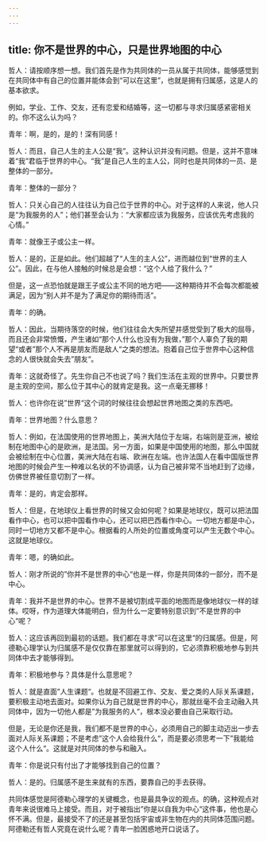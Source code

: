 ```yaml
---
---
---
```

title: 你不是世界的中心，只是世界地图的中心
---

哲人：请按顺序想一想。我们首先是作为共同体的一员从属于共同体，能够感觉到在共同体中有自己的位置并能体会到“可以在这里”，也就是拥有归属感，这是人的基本欲求。

例如，学业、工作、交友，还有恋爱和结婚等，这一切都与寻求归属感紧密相关的。你不这么认为吗？

青年：啊，是的，是的！深有同感！

哲人：而且，自己人生的主人公是“我”。这种认识并没有问题。但是，这并不意味着“我”君临于世界的中心。“我”是自己人生的主人公，同时也是共同体的一员、是整体的一部分。

青年：整体的一部分？

哲人：只关心自己的人往往认为自己位于世界的中心。对于这样的人来说，他人只是“为我服务的人”；他们甚至会认为：“大家都应该为我服务，应该优先考虑我的心情。”

青年：就像王子或公主一样。

哲人：是的，正是如此。他们超越了“人生的主人公”，进而越位到“世界的主人公”。因此，在与他人接触的时候总是会想：“这个人给了我什么？”

但是，这一点恐怕就是跟王子或公主不同的地方吧——这种期待并不会每次都能被满足，因为“别人并不是为了满足你的期待而活”。

青年：的确。

哲人：因此，当期待落空的时候，他们往往会大失所望并感觉受到了极大的屈辱，而且还会非常愤慨，产生诸如“那个人什么也没有为我做，”那个人辜负了我的期望“或者”那个人不再是朋友而是敌人“之类的想法。抱着自己位于世界中心这种信念的人很快就会失去”朋友“。

青年：这就奇怪了。先生你自己不也说了吗？我们生活在主观的世界中。只要世界是主观的空间，那么位于其中心的就肯定是我。这一点毫无挪移！

哲人：也许你在说”世界“这个词的时候往往会想起世界地图之类的东西吧。

青年：世界地图？什么意思？

哲人：例如，在法国使用的世界地图上，美洲大陆位于左端，右端则是亚洲，被绘制在地图中心的是欧洲，是法国。另一方面，如果是中国使用的地图，那么中国就会被绘制在中心位置，美洲大陆在右端、欧洲在左端。也许法国人在看中国版世界地图的时候会产生一种难以名状的不协调感，认为自己被非常不当地赶到了边缘，仿佛世界被任意切割了一样。

青年：是的，肯定会那样。

哲人：但是，在地球仪上看世界的时候又会如何呢？如果是地球仪，既可以把法国看作中心，也可以把中国看作中心，还可以把巴西看作中心。一切地方都是中心，同时一切地方又都不是中心。根据看的人所处的位置或角度可以产生无数个中心。这就是地球仪。

青年：嗯，的确如此。

哲人：刚才所说的”你并不是世界的中心“也是一样，你是共同体的一部分，而不是中心。

青年：我并不是世界的中心。世界不是被切割成平面的地图而是像地球仪一样的球体。哎呀，作为道理大体能明白，但为什么一定要特别意识到”不是世界的中心“呢？

哲人：这应该再回到最初的话题。我们都在寻求”可以在这里“的归属感。但是，阿德勒心理学认为归属感不是仅仅靠在那里就可以得到的，它必须靠积极地参与到共同体中去才能够得到。

青年：积极地参与？具体是什么意思呢？

哲人：就是直面”人生课题“。也就是不回避工作、交友、爱之类的人际关系课题，要积极主动地去面对。如果你认为自己就是世界的中心，那就丝毫不会主动融入共同体中，因为一切他人都是”为我服务的人“，根本没必要由自己采取行动。

但是，无论是你还是我，我们都不是世界的中心，必须用自己的脚主动迈出一步去面对人际关系课题；不是考虑”这个人会给我什么“，而是要必须思考一下”我能给这个人什么“。这就是对共同体的参与和融入。

青年：你是说只有付出了才能够找到自己的位置？

哲人：是的。归属感不是生来就有的东西，要靠自己的手去获得。

共同体感觉是阿德勒心理学的关键概念，也是最具争议的观点。的确，这种观点对青年来说很难马上接受。而且，对于被指出”你是以自我为中心“这件事，他也是心怀不满。但是，最接受不了的还是甚至包括宇宙或非生物在内的共同体范围问题。阿德勒还有哲人究竟在说什么呢？青年一脸困惑地开口说话了。
